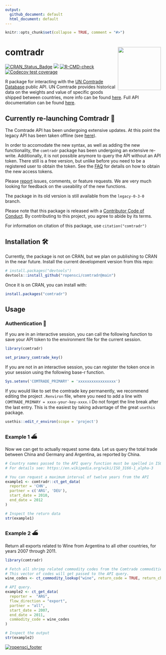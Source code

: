 ```yaml
---
output:
  github_document: default
  html_document: default
---
```


<!-- README.md is generated from README.Rmd. Please edit that file -->

```r
knitr::opts_chunk$set(collapse = TRUE, comment = "#>")
```

comtradr <img src="man/figures/logo.png" align="right" height="139" />
=======
<!-- badges: start -->
[![CRAN_Status_Badge](https://www.r-pkg.org/badges/version/comtradr)](https://cran.r-project.org/package=comtradr)
[![](https://badges.ropensci.org/141_status.svg)](https://github.com/ropensci/software-review/issues/141)
[![R-CMD-check](https://github.com/ropensci/comtradr/actions/workflows/R-CMD-check.yaml/badge.svg)](https://github.com/ropensci/comtradr/actions/workflows/R-CMD-check.yaml)
[![Codecov test coverage](https://codecov.io/gh/ropensci/comtradr/branch/master/graph/badge.svg)](https://app.codecov.io/gh/ropensci/comtradr?branch=api-update)
<!-- badges: end -->

R package for interacting with the [UN Comtrade Database](https://comtradeplus.un.org/) public API. UN Comtrade provides historical data on the weights and value of specific goods shipped between countries, more info can be found [here](https://unstats.un.org/wiki/display/comtrade). Full API documentation can be found
[here](https://comtradedeveloper.un.org/).


## Currently re-launching Comtradr 🚧

The Comtrade API has been undergoing extensive updates. At this point the legacy API has been taken offline (see [here](https://unstats.un.org/wiki/display/comtrade/New+Comtrade+FAQ+for+Advanced+Users#NewComtradeFAQforAdvancedUsers-WhatisthelegacyoftheUNComtrade?UntilwhencanIuseit?)).

In order to accomodate the new syntax, as well as adding the new functionality, the `comtradr` package has been undergoing an extensive re-write. Additionally, it is not possible anymore to query the API without an API token. There still is a free version, but unlike before you need to be a registered user to obtain the token. See the [FAQ](https://unstats.un.org/wiki/display/comtrade/New+Comtrade+User+Guide#NewComtradeUserGuide-UNComtradeAPIManagement) for details on how to obtain the new access tokens. 

Please [report](https://github.com/ropensci/comtradr/issues) issues, comments, or feature requests. We are very much looking for feedback on the useability of the new functions. 

The package in its old version is still available from the `legacy-0-3-0` branch.

Please note that this package is released with a [Contributor Code of Conduct](https://ropensci.org/code-of-conduct/). By contributing to this project, you agree to abide by its terms.

For information on citation of this package, use `citation("comtradr")`

## Installation 🛠️

Currently, the package is not on CRAN, but we plan on publishing to CRAN in the near future. Install the current development version from this repo:

```r
# install.packages("devtools")
devtools::install_github("ropensci/comtradr@main")
```

Once it is on CRAN, you can install with:

```r
install.packages("comtradr")
```

## Usage

### Authentication 🔐

If you are in an interactive session, you can call the following function to save your API token to the environment file for the current session. 

```r
library(comtradr)

set_primary_comtrade_key()
```

If you are not in an interactive session, you can register the token once in your session using the following base-r function.

```r
Sys.setenv('COMTRADE_PRIMARY' = 'xxxxxxxxxxxxxxxxx')
```

If you would like to set the comtrade key permanently, we recommend editing the project `.Renviron` file, where you need to add a line with `COMTRADE_PRIMARY = xxxx-your-key-xxxx`. 
ℹ️ Do not forget the line break after the last entry. This is the easiest by taking advantage of the great `usethis` package. 

```r
usethis::edit_r_environ(scope = 'project')
``` 

### Example 1 ⛴️

Now we can get to actually request some data. Let us query the total trade between China and Germany and Argentina, as reported by China. 


```r

# Country names passed to the API query function must be spelled in ISO3 format. 
# For details see: https://en.wikipedia.org/wiki/ISO_3166-1_alpha-3 

# You can request a maximum interval of twelve years from the API
example1 <- comtradr::ct_get_data(
  reporter = 'CHN',
  partner = c('ARG', 'DEU'),
  start_date = 2010,
  end_date = 2012
)

# Inspect the return data
str(example1)
```


### Example 2 ⛴️
Return all exports related to Wine from Argentina to all other countries, for years 2007 through 2011.

```r
library(comtradr)

# Fetch all shrimp related commodity codes from the Comtrade commodities DB.
# This vector of codes will get passed to the API query.
wine_codes <- ct_commodity_lookup("wine", return_code = TRUE, return_char = TRUE)

# API query.
example2 <- ct_get_data(
  reporter =  "ARG",
  flow_direction = "export",
  partner = "all",
  start_date = 2007,
  end_date = 2011,
  commodity_code = wine_codes
)

# Inspect the output
str(example2)
```

[![ropensci_footer](https://ropensci.org/public_images/ropensci_footer.png)](https://ropensci.org)

